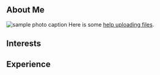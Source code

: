 == About Me ==
[[Image:Aplogo3.gif|thumb|right|sample photo caption]]
Here is some [[Help:Contents#Uploading|help uploading files]].

== Interests ==
== Experience ==
{{catneeded}}